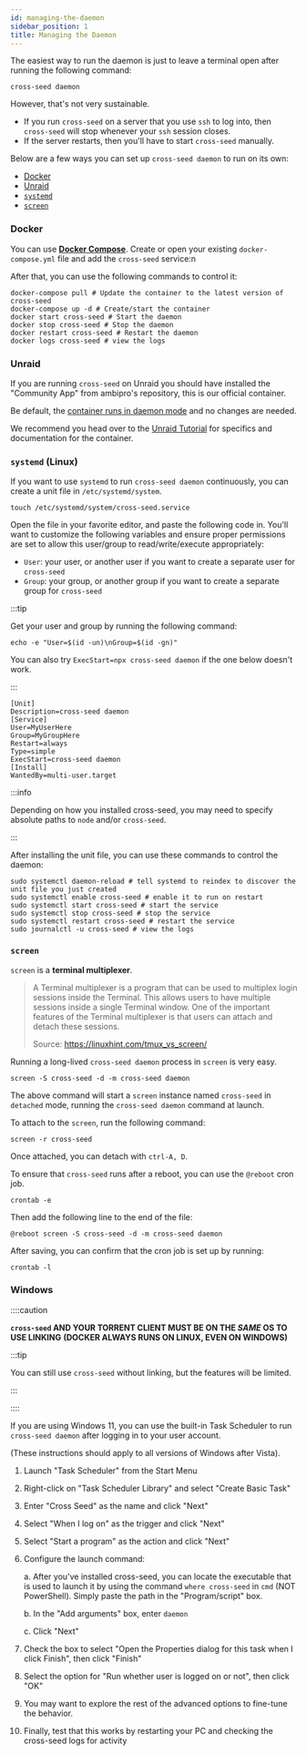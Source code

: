 ```yaml
---
id: managing-the-daemon
sidebar_position: 1
title: Managing the Daemon
---
```



The easiest way to run the daemon is just to leave a terminal open after running
the following command:

```shell
cross-seed daemon
```

However, that's not very sustainable.

- If you run `cross-seed` on a server that you use `ssh` to log into, then
  `cross-seed` will stop whenever your `ssh` session closes.
- If the server restarts, then you'll have to start `cross-seed` manually.

Below are a few ways you can set up `cross-seed daemon` to run on its own:

- [Docker](#docker)
- [Unraid](#unraid)
- [`systemd`](#systemd-linux)
- [`screen`](#screen)

### Docker

You can use [**Docker Compose**](https://docs.docker.com/compose/install).
Create or open your existing `docker-compose.yml` file and add the `cross-seed`
service:n

<DockerCompose />

After that, you can use the following commands to control it:

```shell
docker-compose pull # Update the container to the latest version of cross-seed
docker-compose up -d # Create/start the container
docker start cross-seed # Start the daemon
docker stop cross-seed # Stop the daemon
docker restart cross-seed # Restart the daemon
docker logs cross-seed # view the logs
```

### Unraid

If you are running `cross-seed` on Unraid you should have installed the
"Community App" from ambipro's repository, this is our official container.

Be default, the
[container runs in daemon mode](../tutorials/unraid.md#automationscheduling) and
no changes are needed.

We recommend you head over to the [Unraid Tutorial](../tutorials/unraid.md) for
specifics and documentation for the container.

### `systemd` (Linux)

If you want to use `systemd` to run `cross-seed daemon` continuously, you can
create a unit file in `/etc/systemd/system`.

```shell
touch /etc/systemd/system/cross-seed.service
```

Open the file in your favorite editor, and paste the following code in. You'll
want to customize the following variables and ensure proper permissions are set
to allow this user/group to read/write/execute appropriately:

- `User`: your user, or another user if you want to create a separate user for
  `cross-seed`
- `Group`: your group, or another group if you want to create a separate group
  for `cross-seed`

:::tip

Get your user and group by running the following command:

```shell
echo -e "User=$(id -un)\nGroup=$(id -gn)"
```

You can also try `ExecStart=npx cross-seed daemon` if the one below doesn't
work.

:::

```unit file (systemd)
[Unit]
Description=cross-seed daemon
[Service]
User=MyUserHere
Group=MyGroupHere
Restart=always
Type=simple
ExecStart=cross-seed daemon
[Install]
WantedBy=multi-user.target
```

:::info

Depending on how you installed cross-seed, you may need to specify absolute
paths to `node` and/or `cross-seed`.

:::

After installing the unit file, you can use these commands to control the
daemon:

```shell
sudo systemctl daemon-reload # tell systemd to reindex to discover the unit file you just created
sudo systemctl enable cross-seed # enable it to run on restart
sudo systemctl start cross-seed # start the service
sudo systemctl stop cross-seed # stop the service
sudo systemctl restart cross-seed # restart the service
sudo journalctl -u cross-seed # view the logs
```

### `screen`

`screen` is a **terminal multiplexer**.

> A Terminal multiplexer is a program that can be used to multiplex login
> sessions inside the Terminal. This allows users to have multiple sessions
> inside a single Terminal window. One of the important features of the Terminal
> multiplexer is that users can attach and detach these sessions.
>
> Source: https://linuxhint.com/tmux_vs_screen/

Running a long-lived `cross-seed daemon` process in `screen` is very easy.

```shell
screen -S cross-seed -d -m cross-seed daemon
```

The above command will start a `screen` instance named `cross-seed` in
`detached` mode, running the `cross-seed daemon` command at launch.

To attach to the `screen`, run the following command:

```shell
screen -r cross-seed
```

Once attached, you can detach with `ctrl-A, D`.

To ensure that `cross-seed` runs after a reboot, you can use the `@reboot` cron
job.

```shell
crontab -e
```

Then add the following line to the end of the file:

```shell
@reboot screen -S cross-seed -d -m cross-seed daemon
```

After saving, you can confirm that the cron job is set up by running:

```shell
crontab -l
```

### Windows

::::caution

**`cross-seed` AND YOUR TORRENT CLIENT MUST BE ON THE _SAME_ OS TO USE LINKING**
**(DOCKER ALWAYS RUNS ON LINUX, EVEN ON WINDOWS)**

:::tip

You can still use `cross-seed` without linking, but the features will be
limited.

:::

::::

If you are using Windows 11, you can use the built-in Task Scheduler to run
`cross-seed daemon` after logging in to your user account.

(These instructions should apply to all versions of Windows after Vista).

1. Launch "Task Scheduler" from the Start Menu
2. Right-click on "Task Scheduler Library" and select "Create Basic Task"
3. Enter "Cross Seed" as the name and click "Next"
4. Select "When I log on" as the trigger and click "Next"
5. Select "Start a program" as the action and click "Next"
6. Configure the launch command:

    a. After you've installed cross-seed, you can locate the executable that is
    used to launch it by using the command `where cross-seed` in `cmd` (NOT PowerShell).
    Simply paste the path in the "Program/script" box.

    b. In the "Add arguments" box, enter `daemon`

    c. Click "Next"

7. Check the box to select "Open the Properties dialog for this task when I
   click Finish", then click "Finish"
8. Select the option for "Run whether user is logged on or not", then click "OK"
9. You may want to explore the rest of the advanced options to fine-tune the
   behavior.
10. Finally, test that this works by restarting your PC and checking the
    cross-seed logs for activity
